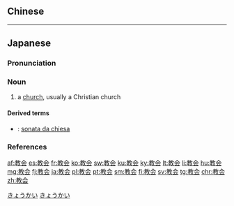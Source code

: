 {{also|敎會|教會}}
==Chinese==
{{zh-see|教會}}

----

==Japanese==
{{ja-kanjitab|きょう|かい|yomi=o}}

===Pronunciation===
{{ja-pron|yomi=o|きょうかい|acc=0|acc_ref=DJR,NHK}}

===Noun===
{{ja-noun|kyu=教會|きょうかい|hhira=けうくわい}}

# a [[church]], usually a Christian church

====Derived terms====
{{der-top}}
* {{ja-r|教会ソナタ|きょうかいソナタ}}: [[w:sonata da chiesa|sonata da chiesa]]
{{der-bottom}}

===References===
<references/>

[[Category:ja:Buildings|きょうかい]]
[[Category:ja:Christianity|きょうかい]]

[[af:教会]]
[[es:教会]]
[[fr:教会]]
[[ko:教会]]
[[sw:教会]]
[[ku:教会]]
[[ky:教会]]
[[lt:教会]]
[[li:教会]]
[[hu:教会]]
[[mg:教会]]
[[fj:教会]]
[[ja:教会]]
[[pl:教会]]
[[pt:教会]]
[[sm:教会]]
[[fi:教会]]
[[sv:教会]]
[[tg:教会]]
[[chr:教会]]
[[zh:教会]]
